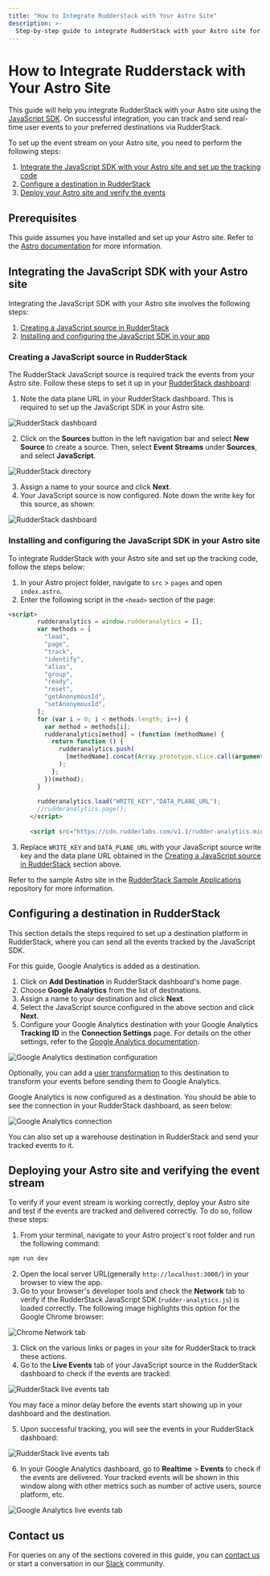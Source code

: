 ```yaml
---
title: "How to Integrate Rudderstack with Your Astro Site"
description: >-
  Step-by-step guide to integrate RudderStack with your Astro site for event tracking.
---
```


# How to Integrate Rudderstack with Your Astro Site

This guide will help you integrate RudderStack with your Astro site using the [JavaScript SDK](https://rudderstack.com/docs/stream-sources/rudderstack-sdk-integration-guides/rudderstack-javascript-sdk/). On successful integration, you can track and send real-time user events to your preferred destinations via RudderStack.

To set up the event stream on your Astro site, you need to perform the following steps:

1. [Integrate the JavaScript SDK with your Astro site and set up the tracking code](#integrating-the-javascript-sdk-with-your-astro-site)
2. [Configure a destination in RudderStack](#configuring-a-destination-in-rudderstack)
3. [Deploy your Astro site and verify the events](#deploying-your-astro-site-and-verifying-the-event-stream)

## Prerequisites

This guide assumes you have installed and set up your Astro site. Refer to the [Astro documentation](https://docs.astro.build/en/quick-start/) for more information.

## Integrating the JavaScript SDK with your Astro site

Integrating the JavaScript SDK with your Astro site involves the following steps:

1. [Creating a JavaScript source in RudderStack](#creating-a-javascript-source-in-rudderstack) 
2. [Installing and configuring the JavaScript SDK in your app](#installing-and-configuring-the-javascript-sdk-in-your-astro-site)

### Creating a JavaScript source in RudderStack

The RudderStack JavaScript source is required track the events from your Astro site. Follow these steps to set it up in your [RudderStack dashboard](https://app.rudderstack.com/):

1. Note the data plane URL in your RudderStack dashboard. This is required to set up the JavaScript SDK in your Astro site.

<img src="../../../assets/user-guides/rudderstack-dashboard.png" alt="RudderStack dashboard" />

2. Click on the **Sources** button in the left navigation bar and select **New Source** to create a source. Then, select **Event Streams** under **Sources**, and select **JavaScript**.

<img src="../../../assets/user-guides/rudderstack-directory.png" alt="RudderStack directory" />

3. Assign a name to your source and click **Next**.
4. Your JavaScript source is now configured. Note down the write key for this source, as shown:

<img src="../../../assets/user-guides/javascript-writekey.png" alt="RudderStack dashboard" />

### Installing and configuring the JavaScript SDK in your Astro site

To integrate RudderStack with your Astro site and set up the tracking code, follow the steps below:

1. In your Astro project folder, navigate to `src` > `pages` and open `index.astro`.
2. Enter the following script in the `<head>` section of the page:

```html
<script>
		rudderanalytics = window.rudderanalytics = [];
		var methods = [
		  "load",
		  "page",
		  "track",
		  "identify",
		  "alias",
		  "group",
		  "ready",
		  "reset",
		  "getAnonymousId",
		  "setAnonymousId",
		];
		for (var i = 0; i < methods.length; i++) {
		  var method = methods[i];
		  rudderanalytics[method] = (function (methodName) {
			return function () {
			  rudderanalytics.push(
				[methodName].concat(Array.prototype.slice.call(arguments))
			  );
			};
		  })(method);
		}
	  
		rudderanalytics.load("WRITE_KEY","DATA_PLANE_URL");
		//rudderanalytics.page();
	  </script>
	  
	  <script src="https://cdn.rudderlabs.com/v1.1/rudder-analytics.min.js"></script>
```

3. Replace `WRITE_KEY` and `DATA_PLANE_URL` with your JavaScript source write key and the data plane URL obtained in the [Creating a JavaScript source in RudderStack](#creating-a-javascript-source-in-rudderstack) section above.

<div class="infoBlock">

Refer to the sample Astro site in the <a href="https://github.com/rudderlabs/rudder-samples">RudderStack Sample Applications</a> repository for more information.
</div>

## Configuring a destination in RudderStack

This section details the steps required to set up a destination platform in RudderStack, where you can send all the events tracked by the JavaScript SDK.

<div class="infoBlock">

For this guide, Google Analytics is added as a destination.
</div>

1. Click on **Add Destination** in RudderStack dashboard's home page.
2. Choose **Google Analytics** from the list of destinations.
3. Assign a name to your destination and click **Next**.
4. Select the JavaScript source configured in the above section and click **Next**.
5. Configure your Google Analytics destination with your Google Analytics **Tracking ID** in the **Connection Settings** page. For details on the other settings, refer to the [Google Analytics documentation](https://www.rudderstack.com/docs/destinations/analytics/google-analytics-ga/).

<img src="../../../assets/user-guides/ga-settings.png" alt="Google Analytics destination configuration" />

<div class="infoBlock">

Optionally, you can add a <a href="https://rudderstack.com/docs/transformations/">user transformation</a> to this destination to transform your events before sending them to Google Analytics. 
</div>

Google Analytics is now configured as a destination. You should be able to see the connection in your RudderStack dashboard, as seen below:

<img src="../../../assets/user-guides/rudderstack-ga-connection.png" alt="Google Analytics connection" />

<div class="successBlock">

You can also set up a warehouse destination in RudderStack and send your tracked events to it.
</div>

## Deploying your Astro site and verifying the event stream

To verify if your event stream is working correctly, deploy your Astro site and test if the events are tracked and delivered correctly. To do so, follow these steps:

1. From your terminal, navigate to your Astro project's root folder and run the following command:

```bash
npm run dev
```

2. Open the local server URL(generally `http://localhost:3000/`) in your browser to view the app.
3. Go to your browser's developer tools and check the **Network** tab to verify if the RudderStack JavaScript SDK (`rudder-analytics.js`) is loaded correctly. The following image highlights this option for the Google Chrome browser:

<img src="../../../assets/user-guides/browser-network-tab.png" alt="Chrome Network tab" />

3. Click on the various links or pages in your site for RudderStack to track these actions.
4. Go to the **Live Events** tab of your JavaScript source in the RudderStack dashboard to check if the events are tracked:

<img src="../../../assets/user-guides/live-events.png" alt="RudderStack live events tab" />

<div class="infoBlock">

You may face a minor delay before the events start showing up in your dashboard and the destination.
</div>

5. Upon successful tracking, you will see the events in your RudderStack dashboard:

<img src="../../../assets/user-guides/successful-live-events-astro.png" alt="RudderStack live events tab" />

6. In your Google Analytics dashboard, go to **Realtime** > **Events** to check if the events are delivered. Your tracked events will be shown in this window along with other metrics such as number of active users, source platform, etc.

<img src="../../../assets/user-guides/ga-live-events-astro.png" alt="Google Analytics live events tab" />

## Contact us

For queries on any of the sections covered in this guide, you can [contact us](mailto:%20docs@rudderstack.com) or start a conversation in our [Slack](https://rudderstack.com/join-rudderstack-slack-community) community.